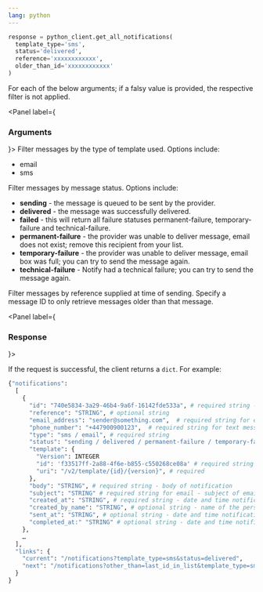 ```yaml
---
lang: python
---
```


```python
response = python_client.get_all_notifications(
  template_type='sms',
  status='delivered',
  reference='xxxxxxxxxxxx',
  older_than_id='xxxxxxxxxxxx'
)
```

For each of the below arguments; if a falsy value is provided, the respective filter is not applied.

<Panel label={<H3 appearAs={H5}>Arguments</H3>}>
  <Parameters>
    <Parameter name="template_type">
      Filter messages by the type of template used. Options include:
      <ul>
        <li>email</li>
        <li>sms</li>
      </ul>
    </Parameter>
    <Parameter name="status">
      Filter messages by message status. Options include:
      <ul>
        <li><strong>sending</strong> - the message is queued to be sent by the provider.</li>
        <li><strong>delivered</strong> - the message was successfully delivered.</li>
        <li><strong>failed</strong> - this will return all failure statuses permanent-failure, temporary-failure and technical-failure.</li>
        <li><strong>permanent-failure</strong> - the provider was unable to deliver message, email does not exist; remove this recipient from your list.</li>
        <li><strong>temporary-failure</strong> - the provider was unable to deliver message, email box was full; you can try to send the message again.</li>
        <li><strong>technical-failure</strong> - Notify had a technical failure; you can try to send the message again.</li>
      </ul>
    </Parameter>
    <Parameter name="reference">
      Filter messages by reference supplied at time of sending.
    </Parameter>
    <Parameter name="older_than_id">
      Specify a message ID to only retrieve messages older than that message.
    </Parameter>
  </Parameters>
</Panel>

<Panel label={<H3 appearAs={H5}>Response</H3>}>

If the request is successful, the client returns a `dict`. For example:

```python
{"notifications":
  [
    {
      "id": "740e5834-3a29-46b4-9a6f-16142fde533a", # required string - notification ID
      "reference": "STRING", # optional string
      "email_address": "sender@something.com",  # required string for emails
      "phone_number": "+447900900123",  # required string for text messages
      "type": "sms / email", # required string
      "status": "sending / delivered / permanent-failure / temporary-failure / technical-failure", # required string
      "template": {
        "Version": INTEGER
        "id": 'f33517ff-2a88-4f6e-b855-c550268ce08a' # required string - template ID
        "uri": "/v2/template/{id}/{version}", # required
      },
      "body": "STRING", # required string - body of notification
      "subject": "STRING" # required string for email - subject of email
      "created_at": "STRING", # required string - date and time notification created
      "created_by_name": "STRING", # optional string - name of the person who sent the notification if sent manually
      "sent_at": "STRING", # optional string - date and time notification sent to provider
      "completed_at:" "STRING" # optional string - date and time notification delivered or failed
    },
    …
  ],
  "links": {
    "current": "/notifications?template_type=sms&status=delivered",
    "next": "/notifications?other_than=last_id_in_list&template_type=sms&status=delivered"
  }
}
```

</Panel>
